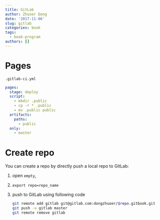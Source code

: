 ```yaml
---
title: GitLab
author: Zhuoer Dong
date: '2017-11-06'
slug: gitlab
categories: book
tags:
  - book-program
authors: []
---
```


# Pages

`.gitlab-ci.yml`
```yaml
pages:
  stage: deploy
  script:
    - mkdir .public
    - cp -r * .public
    - mv .public public
  artifacts:
    paths:
      - public
  only:
    - master
```



# Create repo

You can create a repo by directly push a local repo to GitLab:

1. open `empty`, 
2. `export repo=repo_name`
3. push to GitLab using following code
   ```bash
   git remote add gitlab git@gitlab.com:dongzhuoer/$repo.gitbook.git
   git push -u gitlab master
   git remote remove gitlab
   ```


